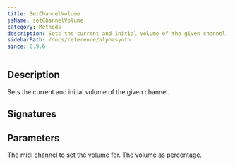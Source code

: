```yaml
---
title: SetChannelVolume
jsName: setChannelVolume
category: Methods
description: Sets the current and initial volume of the given channel.
sidebarPath: /docs/reference/alphasynth
since: 0.9.6
---
```



## Description
Sets the current and initial volume of the given channel. 

## Signatures

<TypeTable>
    <TypeRow type="net" name="void SetChannelVolume(int channel, double volume)">
    </TypeRow>
    <TypeRow type="js" name="function setChannelVolume(channel, volume)">
    </TypeRow>
</TypeTable>

## Parameters

<ParameterTable>
    <ParameterRow platform="all" name="channel" type="number">
        The midi channel to set the volume for. 
    </ParameterRow>
    <ParameterRow platform="all" name="Volume" type="number">
        The volume as percentage. 
    </ParameterRow>
</ParameterTable>